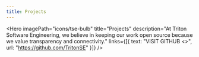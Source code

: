 ```yaml
---
title: Projects
---
```



<!-- TODO change to ProjectsLayout once that is created -->


<Hero
  imagePath="icons/tse-bulb"
  title="Projects"
  description="At Triton Software Engineering, we believe in keeping our work open source because we value transparency and connectivity."
  links={[{ text: "VISIT GITHUB <>", url: "https://github.com/TritonSE" }]}
/>
